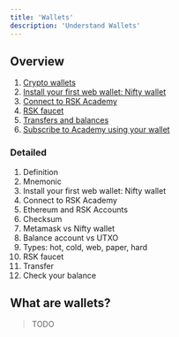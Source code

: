 ---
title: 'Wallets'
description: 'Understand Wallets'
---

## Overview

1. [Crypto wallets](/courses/dev/01/understand-wallets)
2. [Install your first web wallet: Nifty wallet](/courses/dev/01/install-web-wallet)
3. [Connect to RSK Academy](/courses/dev/01/connecting-to-academy)
4. [RSK faucet](/courses/dev/01/rsk-faucet)
5. [Transfers and balances](/courses/dev/01/first-transfer)
6. [Subscribe to Academy using your wallet](/courses/dev/01/subscribe-to-academy)

### Detailed

1. Definition
2. Mnemonic
3. Install your first web wallet: Nifty wallet
4. Connect to RSK Academy
5. Ethereum and RSK Accounts
6. Checksum
7. Metamask vs Nifty wallet
8. Balance account vs UTXO
9. Types: hot, cold, web, paper, hard
10. RSK faucet
11. Transfer
12. Check your balance

## What are wallets?

> TODO
